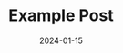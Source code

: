 ---
title: 'Example Post'
description: 'This is a draft post'
date: '2024-01-15'
categories: ['test']
draft: true
---